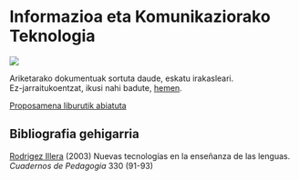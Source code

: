 # Informazioa eta Komunikaziorako Teknologia

[![](https://img.shields.io/badge/Diapoak-IKT-gray)](../diapoak/08-IKT2020V0.pdf)

Ariketarako dokumentuak sortuta daude, eskatu irakasleari.  
Ez-jarraitukoentzat, ikusi nahi badute, [hemen](../assets/08/ariketa.txt).

[Proposamena liburutik abiatuta](../assets/08/Egizu_proposamen_didaktiko_bat_hizkuntza_k_ikasteko_esku-liburu.pdf)

## Bibliografia gehigarria

[Rodrigez Illera](../assets/08/Nuevas_tecnologias_en_la_ensenanza_de_las_lenguas.pdf) (2003) Nuevas tecnologías en la enseñanza de las lenguas. *Cuadernos de Pedagogia* 330 (91-93)


